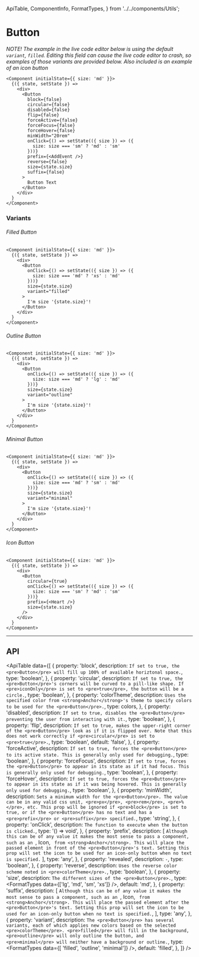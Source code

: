   ApiTable,
  ComponentInfo,
  FormatTypes,
} from '../../components/Utils';

# Button

<ComponentInfo title="Button" />

*NOTE! The example in the live code editor below is using the default `variant`, `filled`.
Editing this field can cause the live code editor to crash, so examples of those variants are provided
below. Also included is an example of an icon button*

```tsx live
<Component initialState={{ size: 'md' }}>
  {({ state, setState }) =>
    <div>
      <Button
        block={false}
        circular={false}
        disabled={false}
        flip={false}
        forceActive={false}
        forceFocus={false}
        forceHover={false}
        minWidth="20rem"
        onClick={() => setState(({ size }) => ({
          size: size === 'sm' ? 'md' : 'sm'
        }))}
        prefix={<AddEvent />}
        reverse={false}
        size={state.size}
        suffix={false}
      >
        Button Text
      </Button>
    </div>
  }
</Component>
```

### Variants

###### Filled Button
```tsx live hideTitle
<Component initialState={{ size: 'md' }}>
  {({ state, setState }) =>
    <div>
      <Button
        onClick={() => setState(({ size }) => ({
          size: size === 'md' ? 'xs' : 'md'
        }))}
        size={state.size}
        variant="filled"
      >
        I'm size '{state.size}'!
      </Button>
    </div>
  }
</Component>
```

###### Outline Button
```tsx live hideTitle
<Component initialState={{ size: 'md' }}>
  {({ state, setState }) =>
    <div>
      <Button
        onClick={() => setState(({ size }) => ({
          size: size === 'md' ? 'lg' : 'md'
        }))}
        size={state.size}
        variant="outline"
      >
        I'm size '{state.size}'!
      </Button>
    </div>
  }
</Component>
```

###### Minimal Button
```tsx live hideTitle
<Component initialState={{ size: 'md' }}>
  {({ state, setState }) =>
    <div>
      <Button
        onClick={() => setState(({ size }) => ({
          size: size === 'md' ? 'sm' : 'md'
        }))}
        size={state.size}
        variant="minimal"
      >
        I'm size '{state.size}'!
      </Button>
    </div>
  }
</Component>
```

###### Icon Button
```tsx live hideTitle
<Component initialState={{ size: 'md' }}>
  {({ state, setState }) =>
    <div>
      <Button
        circular={true}
        onClick={() => setState(({ size }) => ({
          size: size === 'sm' ? 'md' : 'sm'
        }))}
        prefix={<Heart />}
        size={state.size}
      />
    </div>
  }
</Component>
```

---

## API

<ApiTable data={[
    {
        property: 'block',
        description: `If set to true, the <pre>Button</pre> will fill up 100% of available horiztonal
            space.`,
        type: 'boolean',
    },
    {
        property: 'circular',
        description: `If set to true, the <pre>Button</pre>'s corners will be curved to a pill-like
            shape. If <pre>iconOnly</pre> is set to <pre>true</pre>, the button will be a circle.`,
        type: 'boolean',
    },
    {
        property: 'colorTheme',
        description: `Uses the specified color from <strong>Anchor</strong>'s theme to specify colors
            to be used for the <pre>Button</pre>.`,
        type: <Link to="/theme/theme-provider#colors">colors</Link>,
    },
    {
        property: 'disabled',
        description: `If set to true, disables the <pre>Button</pre> preventing the user from
            interacting with it.`,
        type: 'boolean',
    },
    {
        property: 'flip',
        description: `If set to true, makes the upper-right corner of the <pre>Button</pre> look as
            if it is flipped over. Note that this does not work correctly if <pre>circular</pre> is
            set to <pre>true</pre>.`,
        type: 'boolean',
        default: 'false',
    },
    {
        property: 'forceActive',
        description: `If set to true, forces the <pre>Button</pre> to its active state. This is
            generally only used for debugging.`,
        type: 'boolean',
    },
    {
        property: 'forceFocus',
        description: `If set to true, forces the <pre>Button</pre> to appear in its state as if it
            had focus. This is generally only used for debugging.`,
        type: 'boolean',
    },
    {
        property: 'forceHover',
        description: `If set to true, forces the <pre>Button</pre> to appear in its state as if it
            was being hovered. This is generally only used for debugging.`,
        type: 'boolean',
    },
    {
        property: 'minWidth',
        description: `Sets a minimum width for the <pre>Button</pre>. The value can be in any valid
            css unit, <pre>px</pre>, <pre>rem</pre>, <pre>%</pre>, etc. This prop will be ignored if
            <pre>block</pre> is set to true, or if the <pre>Button</pre> has no text and has a
            <pre>prefix</pre> or <pre>suffix</pre> specified.`,
        type: 'string',
    },
    {
        property: 'onClick',
        description: `The function to execute when the button is clicked.`,
        type: '() => void',
    },
    {
        property: 'prefix',
        description: [
            `Although this can be of any value it makes the most sense to pass a component, such as an `,
            <Link to="/components/icon">Icon</Link>,
            ` from <strong>Anchor</strong>. This will place the passed element in front of the
            <pre>Button</pre>'s text. Setting this prop will set the icon to be used for an
            icon-only button when no text is specified.`
        ],
        type: 'any',
    },
    {
        property: 'revealed',
        description: `-`,
        type: 'boolean',
    },
    {
        property: 'reverse',
        description: `Uses the reverse color scheme noted in <pre>colorTheme</pre>.`,
        type: 'boolean',
    },
    {
        property: 'size',
        description: `The different sizes of the <pre>Button</pre>.`,
        type: <FormatTypes data={['lg', 'md', 'sm', 'xs']} />,
        default: 'md',
    },
    {
        property: 'suffix',
        description: [
            `Although this can be of any value it makes the most sense to pass a component,
            such as an `,
            <Link to="/components/icon">Icon</Link>,
            ` from <strong>Anchor</strong>. This will place the passed element after the
            <pre>Button</pre>'s text. Setting this prop will set the icon to be used for an
            icon-only button when no text is specified.`,
        ],
        type: 'any',
    },
    {
        property: 'variant',
        description: `The <pre>Button</pre> has several variants, each of which applies new colors
            based on the selected <pre>colorTheme</pre>. <pre>filled</pre> will fill in the
            background, <pre>outline</pre> will only outline the button, and <pre>minimal</pre> will
            neither have a background or outline.`,
        type: <FormatTypes data={[ 'filled', 'outline', 'minimal']} />,
        default: 'filled',
    },
]} />